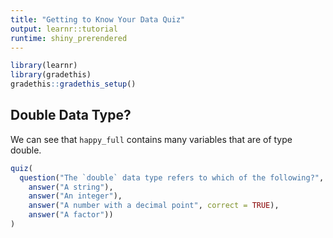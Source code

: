 ```yaml
---
title: "Getting to Know Your Data Quiz"
output: learnr::tutorial
runtime: shiny_prerendered
---
```

```r
library(learnr)
library(gradethis)
gradethis::gradethis_setup()
```
## Double Data Type?

We can see that `happy_full` contains many variables that are of type double. 

```r
quiz(
  question("The `double` data type refers to which of the following?",
    answer("A string"),
    answer("An integer"),
    answer("A number with a decimal point", correct = TRUE),
    answer("A factor"))
)
```
